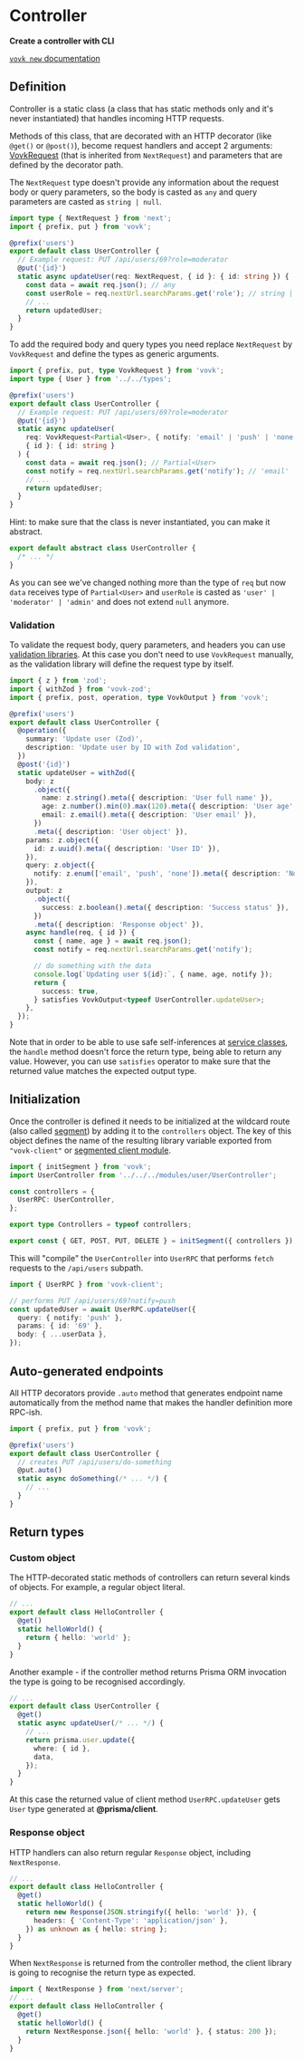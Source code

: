 
# Controller

**Create a controller with CLI**

<VovkNewDynamic />

[`vovk new` documentation](/cli/new)

## Definition

Controller is a static class (a class that has static methods only and it's never instantiated) that handles incoming HTTP requests.

Methods of this class, that are decorated with an HTTP decorator (like `@get()` or `@post()`), become request handlers and accept 2 arguments: [VovkRequest](/controllers/request) (that is inherited from `NextRequest`) and parameters that are defined by the decorator path.

The `NextRequest` type doesn't provide any information about the request body or query parameters, so the body is casted as `any` and query parameters are casted as `string | null`.

```ts
import type { NextRequest } from 'next';
import { prefix, put } from 'vovk';

@prefix('users')
export default class UserController {
  // Example request: PUT /api/users/69?role=moderator
  @put('{id}')
  static async updateUser(req: NextRequest, { id }: { id: string }) {
    const data = await req.json(); // any
    const userRole = req.nextUrl.searchParams.get('role'); // string | null
    // ...
    return updatedUser;
  }
}
```

To add the required body and query types you need replace `NextRequest` by `VovkRequest` and define the types as generic arguments.

```ts filename="src/modules/user/UserController.ts"
import { prefix, put, type VovkRequest } from 'vovk';
import type { User } from '../../types';

@prefix('users')
export default class UserController {
  // Example request: PUT /api/users/69?role=moderator
  @put('{id}')
  static async updateUser(
    req: VovkRequest<Partial<User>, { notify: 'email' | 'push' | 'none' }>,
    { id }: { id: string }
  ) {
    const data = await req.json(); // Partial<User>
    const notify = req.nextUrl.searchParams.get('notify'); // 'email' | 'push' | 'none'
    // ...
    return updatedUser;
  }
}
```

<Callout type="info" emoji="ℹ️">
  Hint: to make sure that the class is never instantiated, you can make it abstract.

```ts
export default abstract class UserController {
  /* ... */
}
```

</Callout>

As you can see we've changed nothing more than the type of `req` but now `data` receives type of `Partial<User>` and `userRole` is casted as `'user' | 'moderator' | 'admin'` and does not extend `null` anymore.

### Validation

To validate the request body, query parameters, and headers you can use [validation libraries](/validation). At this case you don't need to use `VovkRequest` manually, as the validation library will define the request type by itself.

```ts filename="src/modules/user/UserController.ts"
import { z } from 'zod';
import { withZod } from 'vovk-zod';
import { prefix, post, operation, type VovkOutput } from 'vovk';

@prefix('users')
export default class UserController {
  @operation({
    summary: 'Update user (Zod)',
    description: 'Update user by ID with Zod validation',
  })
  @post('{id}')
  static updateUser = withZod({
    body: z
      .object({
        name: z.string().meta({ description: 'User full name' }),
        age: z.number().min(0).max(120).meta({ description: 'User age' }),
        email: z.email().meta({ description: 'User email' }),
      })
      .meta({ description: 'User object' }),
    params: z.object({
      id: z.uuid().meta({ description: 'User ID' }),
    }),
    query: z.object({
      notify: z.enum(['email', 'push', 'none']).meta({ description: 'Notification type' }),
    }),
    output: z
      .object({
        success: z.boolean().meta({ description: 'Success status' }),
      })
      .meta({ description: 'Response object' }),
    async handle(req, { id }) {
      const { name, age } = await req.json();
      const notify = req.nextUrl.searchParams.get('notify');

      // do something with the data
      console.log(`Updating user ${id}:`, { name, age, notify });
      return {
        success: true,
      } satisfies VovkOutput<typeof UserController.updateUser>;
    },
  });
}
```

Note that in order to be able to use safe self-inferences at [service classes](/controller/service), the `handle` method doesn't force the return type, being able to return any value. However, you can use `satisfies` operator to make sure that the returned value matches the expected output type.

## Initialization

Once the controller is defined it needs to be initialized at the wildcard route (also called [segment](/segment)) by adding it to the `controllers` object. The key of this object defines the name of the resulting library variable exported from `"vovk-client"` or [segmented client module](/composed-and-segmented).

```ts filename="src/app/api/[[...vovk]]/route.ts"
import { initSegment } from 'vovk';
import UserController from '../../../modules/user/UserController';

const controllers = {
  UserRPC: UserController,
};

export type Controllers = typeof controllers;

export const { GET, POST, PUT, DELETE } = initSegment({ controllers });
```

This will "compile" the `UserController` into `UserRPC` that performs `fetch` requests to the `/api/users` subpath.

```ts
import { UserRPC } from 'vovk-client';

// performs PUT /api/users/69?notify=push
const updatedUser = await UserRPC.updateUser({
  query: { notify: 'push' },
  params: { id: '69' },
  body: { ...userData },
});
```

## Auto-generated endpoints

All HTTP decorators provide `.auto` method that generates endpoint name automatically from the method name that makes the handler definition more RPC-ish.

```ts filename="src/modules/user/UserController.ts"
import { prefix, put } from 'vovk';

@prefix('users')
export default class UserController {
  // creates PUT /api/users/do-something
  @put.auto()
  static async doSomething(/* ... */) {
    // ...
  }
}
```

## Return types

### Custom object

The HTTP-decorated static methods of controllers can return several kinds of objects. For example, a regular object literal.

```ts
// ...
export default class HelloController {
  @get()
  static helloWorld() {
    return { hello: 'world' };
  }
}
```

Another example - if the controller method returns Prisma ORM invocation the type is going to be recognised accordingly.

```ts
// ...
export default class UserController {
  @get()
  static async updateUser(/* ... */) {
    // ...
    return prisma.user.update({
      where: { id },
      data,
    });
  }
}
```

At this case the returned value of client method `UserRPC.updateUser` gets `User` type generated at **@prisma/client**.

### Response object

HTTP handlers can also return regular `Response` object, including `NextResponse`.

```ts
// ...
export default class HelloController {
  @get()
  static helloWorld() {
    return new Response(JSON.stringify({ hello: 'world' }), {
      headers: { 'Content-Type': 'application/json' },
    }) as unknown as { hello: string };
  }
}
```

When `NextResponse` is returned from the controller method, the client library is going to recognise the return type as expected.

```ts
import { NextResponse } from 'next/server';
// ...
export default class HelloController {
  @get()
  static helloWorld() {
    return NextResponse.json({ hello: 'world' }, { status: 200 });
  }
}
```

